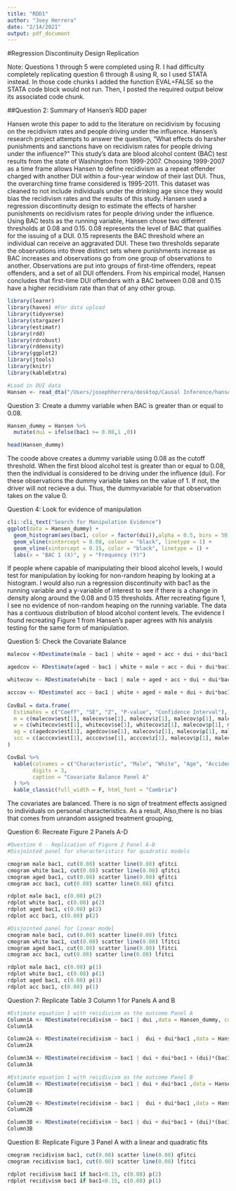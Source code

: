 ```yaml
---
title: "RDD1"
author: "Joey Herrera"
date: "2/14/2021"
output: pdf_document
---
```

#Regression Discontinuity Design Replication

Note: Questions 1 through 5 were completed using R. I had difficulty completely replicating question 6 through 8 using R, so I used STATA instead. In those code chunks I added the function EVAL=FALSE so the STATA code block would not run. Then, I posted the required output below its associated code chunk.

##Question 2: Summary of Hansen's RDD paper

Hansen wrote this paper to add to the literature on recidivism by focusing on the recidivism rates and people driving under the influence. Hansen's research project attempts to answer the question, "What effects do harsher punishments and sanctions have on recidivism rates for people driving under the influence?" This study's data are blood alcohol content (BAC) test results from the state of Washington from 1999-2007. Choosing 1999-2007 as a time frame allows Hansen to define recidivism as a repeat offender charged with another DUI within a four-year window of their last DUI. Thus, the overarching time frame considered is 1995-2011. This dataset was cleaned to not include individuals under the drinking age since they would bias the recidivism rates and the results of this study.  Hansen used a regression discontinuity design to estimate the effects of harsher punishments on recidivism rates for people driving under the influence. Using BAC tests as the running variable, Hansen chose two different thresholds at 0.08 and 0.15. 0.08 represents the level of BAC that qualifies for the issuing of a DUI. 0.15 represents the BAC threshold where an individual can receive an aggravated DUI. These two thresholds separate the observations into three distinct sets where punishments increase as BAC increases and observations go from one group of observations to another. Observations are put into groups of first-time offenders, repeat offenders, and a set of all DUI offenders. From his empirical model, Hansen concludes that first-time DUI offenders with a BAC between 0.08 and 0.15 have a higher recidivism rate than that of any other group.

```r
library(learnr)
library(haven) #For data upload
library(tidyverse)
library(stargazer)
library(estimatr)
library(rdd)
library(rdrobust)
library(rddensity)
library(ggplot2)
library(jtools)
library(knitr)
library(kableExtra)

#Load in DUI data
Hansen <- read_dta("/Users/josephherrera/desktop/Causal Inference/hansen_dwi.dta")

```

Question 3: Create a dummy variable when BAC is greater than or equal to 0.08.
```r
Hansen_dummy = Hansen %>%
  mutate(dui = ifelse(bac1 >= 0.08,1 ,0))

head(Hansen_dummy)
```
The coode above creates a dummy variable using 0.08 as the cutoff threshold. When the first blood alcohol test is greater than or equal to 0.08, then the individual is considered to be driving under the influence (dui). For these observations the dummy variable takes on the value of 1. If not, the driver will not recieve a dui. Thus, the dummyvariable for that observation takes on the value 0.

Question 4: Look for evidence of manipulation
```r
cli::cli_text("Search for Manipulation Evidence")
ggplot(data = Hansen_dummy) +
  geom_histogram(aes(bac1, color = factor(dui)),alpha = 0.5, bins = 50) +
  geom_vline(xintercept = 0.08, colour = "black", linetype = 1) +
  geom_vline(xintercept = 0.15, color = "black", linetype = 1) +
  labs(x = "BAC 1 (X)", y = "Frequency (Y)")
```
If people where capable of manipulating their blood alcohol levels, I would test for manipulation by looking for non-random heaping by looking at a histogram. I would also run a regression discontinuity with bac1 as the running variable and a y-variable of interest to see if there is a change in density along around the 0.08 and 0.15 thresholds. After recreating figure 1, I see no evidence of non-random heaping on the running variable. The data has a contiuous distribution of blood alcohol content levels. The evidence I found recreating Figure 1 from Hansen's paper agrees with his analysis testing for the same form of manipulation.

Question 5: Check the Covariate Balance
```r

malecov <-RDestimate(male ~ bac1 | white + aged + acc + dui + dui*bac1 ,data = Hansen_dummy, cutpoint = 0.08, kernel="rectangular", bw = 0.05)

agedcov <- RDestimate(aged ~ bac1 | white + male + acc + dui + dui*bac1 ,data = Hansen_dummy, cutpoint = 0.08, kernel="rectangular", bw = 0.05)

whitecov <- RDestimate(white ~ bac1 | male + aged + acc + dui + dui*bac1 ,data = Hansen_dummy, cutpoint = 0.08, kernel="rectangular", bw = 0.05)

acccov <- RDestimate( acc ~ bac1 | white + aged + male + dui + dui*bac1 ,data = Hansen_dummy, cutpoint = 0.08, kernel="rectangular", bw = 0.05)
  
CovBal = data.frame(
  Estimates = c("Coeff", "SE", "Z", "P-value", "Confidence Interval"),
  m = c(malecov$est[1], malecov$se[1], malecov$z[1], malecov$p[1], malecov$ci[1]),
  w = c(whitecov$est[1], whitecov$se[1], whitecov$z[1], malecov$p[1], malecov$ci[1]),
  ag = c(agedcov$est[1], agedcov$se[1], malecov$z[1], malecov$p[1], malecov$ci[1]),
  scc = c(acccov$est[1], acccov$se[1], acccov$z[1], malecov$p[1], malecov$ci[1])
)

CovBal %>%
  kable(colnames = c("Characteristic", "Male", "White", "Age", "Accident"),
        digits = 3,
        caption = "Covariate Balance Panel A"
  ) %>%
  kable_classic(full_width = F, html_font = "Cambria")
```

The covariates are balanced. There is no sign of treatment effects assigned to individuals on personal characteristics. As a result, Also,there is no bias that comes from unrandom assigned treatment grouping,

Question 6: Recreate Figure 2 Panels A-D
```r
#Question 6 - Replication of Figure 2 Panel A-D 
#Disjointed panel for characteristics for quadratic models

cmogram male bac1, cut(0.08) scatter line(0.08) qfitci
cmogram white bac1, cut(0.08) scatter line(0.08) qfitci
cmogram aged bac1, cut(0.08) scatter line(0.08) qfitci
cmogram acc bac1, cut(0.08) scatter line(0.08) qfitci

rdplot male bac1, c(0.08) p(2)
rdplot white bac1, c(0.08) p(2)
rdplot aged bac1, c(0.08) p(2)
rdplot acc bac1, c(0.08) p(2)

#Disjointed panel for linear model
cmogram male bac1, cut(0.08) scatter line(0.08) lfitci
cmogram white bac1, cut(0.08) scatter line(0.08) lfitci
cmogram aged bac1, cut(0.08) scatter line(0.08) lfitci
cmogram acc bac1, cut(0.08) scatter line(0.08) lfitci

rdplot male bac1, c(0.08) p(1)
rdplot white bac1, c(0.08) p(1)
rdplot aged bac1, c(0.08) p(1)
rdplot acc bac1, c(0.08) p(1)


```



Question 7: Replicate Table 3 Column 1 for Panels A and B
```r
#Estimate equation 1 with recidivism as the outcome Panel A
Column1A <- RDestimate(recidivism ~ bac1 | dui ,data = Hansen_dummy, cutpoint = 0.08, kernel="rectangular", bw = c(0.03,0.13), se.type = "HC")
Column1A

Column2A <- RDestimate(recidivism ~ bac1 |  dui + dui*bac1 ,data = Hansen_dummy, cutpoint = 0.08, kernel="rectangular", bw = c(0.03,0.13), se.type = "HC")
Column2A

Column3A <- RDestimate(recidivism ~ bac1 | dui + dui*bac1 + (dui)*(bac1^2) ,data = Hansen_dummy, cutpoint = 0.08, bw = c(0.03, 0.13), kernel="rectangular", se.type = "HC")
Column3A

#Estimate equation 1 with recidivism as the outcome Panel B
Column1B <- RDestimate(recidivism ~ bac1 | dui + dui*bac1 ,data = Hansen_dummy, cutpoint = 0.08, kernel="rectangular", bw = c(0.055,0.105), se.type = "HC")
Column1B

Column2B <- RDestimate(recidivism ~ bac1 |  dui + dui*bac1 ,data = Hansen_dummy, cutpoint = 0.08, kernel="rectangular", bw = c(0.055,0.105), se.type = "HC")
Column2B

Column3B <- RDestimate(recidivism ~ bac1 | dui + dui*bac1 + (dui)*(bac1^2) ,data = Hansen_dummy, cutpoint = 0.08, bw = c(0.055, 0.105), kernel="rectangular", se.type = "HC")
Column3B
```

Question 8: Replicate Figure 3 Panel A with a linear and quadratic fits
```r
cmogram recidivism bac1, cut(0.08) scatter line(0.08) qfitci
cmogram recidivism bac1, cut(0.08) scatter line(0.08) lfitci

rdplot recidivism bac1 if bac1<0.15, c(0.08) p(2)
rdplot recidivism bac1 if bac1<0.15, c(0.08) p(1)
```








